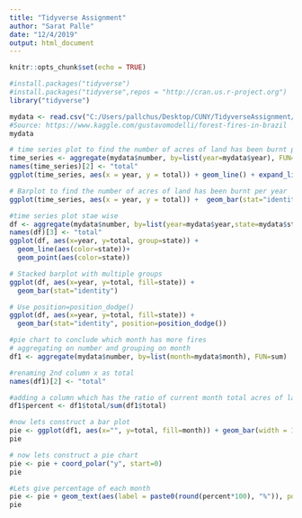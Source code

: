 ---
title: "Tidyverse Assignment"
author: "Sarat Palle"
date: "12/4/2019"
output: html_document
---

```{r setup, include=FALSE}
knitr::opts_chunk$set(echo = TRUE)
```


```{r}
#install.packages("tidyverse")
#install.packages("tidyverse",repos = "http://cran.us.r-project.org")
library("tidyverse")

mydata <- read.csv("C:/Users/pallchus/Desktop/CUNY/TidyverseAssignment/amazon.csv")
#Source: https://www.kaggle.com/gustavomodelli/forest-fires-in-brazil
mydata
```

```{r}
# time series plot to find the number of acres of land has been burnt per year
time_series <- aggregate(mydata$number, by=list(year=mydata$year), FUN=sum)
names(time_series)[2] <- "total"
ggplot(time_series, aes(x = year, y = total)) + geom_line() + expand_limits(y=18000)

# Barplot to find the number of acres of land has been burnt per year
ggplot(time_series, aes(x = year, y = total)) +  geom_bar(stat="identity")
```



```{r}
#time series plot stae wise
df <- aggregate(mydata$number, by=list(year=mydata$year,state=mydata$state), FUN=sum)
names(df)[3] <- "total"
ggplot(df, aes(x=year, y=total, group=state)) +
  geom_line(aes(color=state))+
  geom_point(aes(color=state))
```


```{r}
# Stacked barplot with multiple groups
ggplot(df, aes(x=year, y=total, fill=state)) +
  geom_bar(stat="identity")
```

```{r}
# Use position=position_dodge()
ggplot(df, aes(x=year, y=total, fill=state)) +
  geom_bar(stat="identity", position=position_dodge())
```

```{r}
#pie chart to conclude which month has more fires
# aggregating on number and grouping on month
df1 <- aggregate(mydata$number, by=list(month=mydata$month), FUN=sum)

#renaming 2nd column x as total 
names(df1)[2] <- "total"

#adding a column which has the ratio of current month total acres of land burnt to total land burnt
df1$percent <- df1$total/sum(df1$total)

#now lets construct a bar plot
pie <- ggplot(df1, aes(x="", y=total, fill=month)) + geom_bar(width = 1, stat = "identity") 
pie
```


```{r}
# now lets construct a pie chart
pie <- pie + coord_polar("y", start=0) 
pie
```


```{r}
#Lets give percentage of each month 
pie <- pie + geom_text(aes(label = paste0(round(percent*100), "%")), position = position_stack(vjust = 0.5))
pie
```